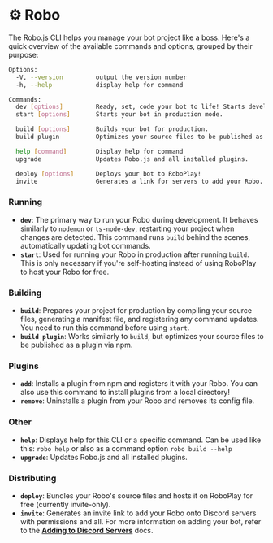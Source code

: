 # ⚙️ Robo

The Robo.js CLI helps you manage your bot project like a boss. Here's a quick overview of the available commands and options, grouped by their purpose:

```sh
Options:
  -V, --version         output the version number
  -h, --help            display help for command

Commands:
  dev [options]         Ready, set, code your bot to life! Starts development mode.
  start [options]       Starts your bot in production mode.

  build [options]       Builds your bot for production.
  build plugin          Optimizes your source files to be published as a plugin via npm.

  help [command]        Display help for command
  upgrade               Updates Robo.js and all installed plugins.

  deploy [options]      Deploys your bot to RoboPlay!
  invite                Generates a link for servers to add your Robo.
```

### Running

- **`dev`**: The primary way to run your Robo during development. It behaves similarly to `nodemon` or `ts-node-dev`, restarting your project when changes are detected. This command runs `build` behind the scenes, automatically updating bot commands.
- **`start`**: Used for running your Robo in production after running `build`. This is only necessary if you're self-hosting instead of using RoboPlay to host your Robo for free.

### Building

- **`build`**: Prepares your project for production by compiling your source files, generating a manifest file, and registering any command updates. You need to run this command before using `start`.
- **`build plugin`**: Works similarly to `build`, but optimizes your source files to be published as a plugin via npm.

### Plugins

- **`add`**: Installs a plugin from npm and registers it with your Robo. You can also use this command to install plugins from a local directory!
- **`remove`**: Uninstalls a plugin from your Robo and removes its config file.

### Other

- **`help`**: Displays help for this CLI or a specific command. Can be used like this: `robo help` or also as a command option `robo build --help`
- **`upgrade`**: Updates Robo.js and all installed plugins.

### Distributing

- **`deploy`**: Bundles your Robo's source files and hosts it on RoboPlay for free (currently invite-only).
- **`invite`**: Generates an invite link to add your Robo onto Discord servers with permissions and all. For more information on adding your bot, refer to the **[Adding to Discord Servers](/discord-bots/invite)** docs.
